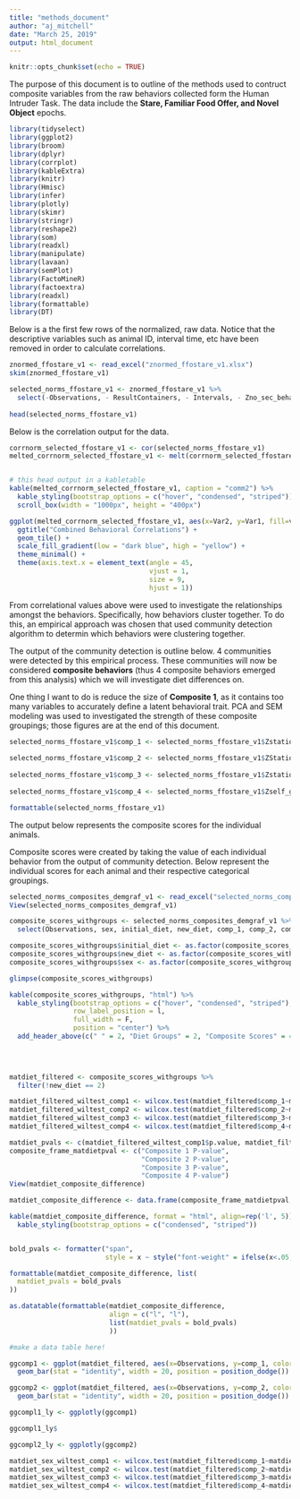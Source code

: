 ```yaml
---
title: "methods_document"
author: "aj_mitchell"
date: "March 25, 2019"
output: html_document
---
```


```r
knitr::opts_chunk$set(echo = TRUE)
```

The purpose of this document is to outline of the methods used to contruct composite variables from the raw behaviors collected form the Human Intruder Task. The data include the **Stare, Familiar Food Offer, and Novel Object** epochs.


```r
library(tidyselect)
library(ggplot2)
library(broom)
library(dplyr)
library(corrplot)
library(kableExtra)
library(knitr)
library(Hmisc)
library(infer)
library(plotly) 
library(skimr)
library(stringr)
library(reshape2)
library(som)
library(readxl)
library(manipulate)
library(lavaan)
library(semPlot)
library(FactoMineR)
library(factoextra)
library(readxl)
library(formattable)
library(DT)
```

Below is a the first few rows of the normalized, raw data. Notice that the descriptive variables such as animal ID, interval time, etc have been removed in order to calculate correlations.

```r
znormed_ffostare_v1 <- read_excel("znormed_ffostare_v1.xlsx")
skim(znormed_ffostare_v1)

selected_norms_ffostare_v1 <- znormed_ffostare_v1 %>%
  select(-Observations, - ResultContainers, - Intervals, - Zno_sec_behav_ffosta)
         
head(selected_norms_ffostare_v1)         
```

Below is the correlation output for the data. 

```r
corrnorm_selected_ffostare_v1 <- cor(selected_norms_ffostare_v1)   
melted_corrnorm_selected_ffostare_v1 <- melt(corrnorm_selected_ffostare_v1)


# this head output in a kabletable
kable(melted_corrnorm_selected_ffostare_v1, caption = "comm2") %>%
  kable_styling(bootstrap_options = c("hover", "condensed", "striped")) %>% 
  scroll_box(width = "1000px", height = "400px")

ggplot(melted_corrnorm_selected_ffostare_v1, aes(x=Var2, y=Var1, fill=value)) +
  ggtitle("Combined Behavioral Correlations") +
  geom_tile() +
  scale_fill_gradient(low = "dark blue", high = "yellow") + 
  theme_minimal() +
  theme(axis.text.x = element_text(angle = 45,
                                   vjust = 1,
                                   size = 9,
                                   hjust = 1))
```

From correlational values above were used to investigate the relationships amongst the behaviors. Specifically, how behaviors cluster together. To do this, an empirical approach was chosen that used community detection algorithm to determin which behaviors were clustering together. 

The output of the community detection is outline below. 4 communities were detected by this empirical process. These communities will now be considered **composite behaviors** (thus 4 composite behaviors emerged from this analysis) which we will investigate diet differences on. 

One thing I want to do is reduce the size of **Composite 1**, as it contains too many variables to accurately define a latent behavioral trait. PCA and SEM modeling was used to investigated the strength of these composite groupings; those figures are at the end of this document.   

```r
selected_norms_ffostare_v1$comp_1 <- selected_norms_ffostare_v1$Zstationary_middle_percent_butters + selected_norms_ffostare_v1$Zlocomotion_percent_butters + selected_norms_ffostare_v1$Zhanging_behaviors_butters + selected_norms_ffostare_v1$Ztactile_exploration_butters + selected_norms_ffostare_v1$Zmo_manip_apple_butters + selected_norms_ffostare_v1$Zstation_fr_ffostare + selected_norms_ffostare_v1$Zstation_mid_ffosta + selected_norms_ffostare_v1$Zlocomote_ffosta + selected_norms_ffostare_v1$Zmovement_ffosta + selected_norms_ffostare_v1$Ztac_expl_ffosta + selected_norms_ffostare_v1$Zstereo_ffosta + selected_norms_ffostare_v1$Zteethgrind_ffosta + selected_norms_ffostare_v1$Zlipsmack_ffosta + selected_norms_ffostare_v1$Ztouch_app_ffosta + selected_norms_ffostare_v1$Zmouth_app_ffosta + selected_norms_ffostare_v1$Zmanip_app_ffosta + selected_norms_ffostare_v1$Zeat_app_ffosta + selected_norms_ffostare_v1$Znonvigi_ffosta + selected_norms_ffostare_v1$Zdir_eye_contact_ffosta
  
selected_norms_ffostare_v1$comp_2 <- selected_norms_ffostare_v1$ZStationary_back_butters + selected_norms_ffostare_v1$Zstereotypy_butters + selected_norms_ffostare_v1$Zvigilant_percent_butters + selected_norms_ffostare_v1$Zstation_back_ffostare + selected_norms_ffostare_v1$Zself_gro_ffosta + selected_norms_ffostare_v1$Zthreat_stranger_ffosta + selected_norms_ffostare_v1$Zfreeze_back_ffosta 
  
selected_norms_ffostare_v1$comp_3 <- selected_norms_ffostare_v1$Zstationary_front_percent_butters + selected_norms_ffostare_v1$Zmovement_percent_butters + selected_norms_ffostare_v1$Ztouch_butters_percent + selected_norms_ffostare_v1$Zcrouching_butters + selected_norms_ffostare_v1$Znonvigilant_percent_butters + selected_norms_ffostare_v1$Zcrouching_ffosta + selected_norms_ffostare_v1$Zvigi_ffosta + selected_norms_ffostare_v1$Zno_response_ffosta
  
selected_norms_ffostare_v1$comp_4 <- selected_norms_ffostare_v1$Zself_groom_percent_butters + selected_norms_ffostare_v1$Zmouth_butters_percent + selected_norms_ffostare_v1$Zoral_exploration_butters 

formattable(selected_norms_ffostare_v1)
```

The output below represents the composite scores for the individual animals. 

Composite scores were created by taking the value of each individual behavior from the output of community detection. Below represent the individual scores for each animal and their respective categorical groupings.

```r
selected_norms_composites_demgraf_v1 <- read_excel("selected_norms_composites_demgraf_v1.xlsx")
View(selected_norms_composites_demgraf_v1)

composite_scores_withgroups <- selected_norms_composites_demgraf_v1 %>%
  select(Observations, sex, initial_diet, new_diet, comp_1, comp_2, comp_3, comp_4)

composite_scores_withgroups$initial_diet <- as.factor(composite_scores_withgroups$initial_diet)
composite_scores_withgroups$new_diet <- as.factor(composite_scores_withgroups$new_diet)
composite_scores_withgroups$sex <- as.factor(composite_scores_withgroups$sex)

glimpse(composite_scores_withgroups)

kable(composite_scores_withgroups, "html") %>%
  kable_styling(bootstrap_options = c("hover", "condensed", "striped"),
                row_label_position = l,
                full_width = F,
                position = "center") %>%
  add_header_above(c(" " = 2, "Diet Groups" = 2, "Composite Scores" = 4))

  
  
```

```r
matdiet_filtered <- composite_scores_withgroups %>%
  filter(!new_diet == 2)
```

```r
matdiet_filtered_wiltest_comp1 <- wilcox.test(matdiet_filtered$comp_1~matdiet_filtered$initial_diet)
matdiet_filtered_wiltest_comp2 <- wilcox.test(matdiet_filtered$comp_2~matdiet_filtered$initial_diet)
matdiet_filtered_wiltest_comp3 <- wilcox.test(matdiet_filtered$comp_3~matdiet_filtered$initial_diet)
matdiet_filtered_wiltest_comp4 <- wilcox.test(matdiet_filtered$comp_4~matdiet_filtered$initial_diet)

matdiet_pvals <- c(matdiet_filtered_wiltest_comp1$p.value, matdiet_filtered_wiltest_comp2$p.value, matdiet_filtered_wiltest_comp3$p.value, matdiet_filtered_wiltest_comp4$p.value)
composite_frame_matdietpval <- c("Composite 1 P-value",
                                 "Composite 2 P-value",
                                 "Composite 3 P-value",
                                 "Composite 4 P-value")
View(matdiet_composite_difference)

matdiet_composite_difference <- data.frame(composite_frame_matdietpval, matdiet_pvals)

kable(matdiet_composite_difference, format = "html", align=rep('l', 5)) %>%
  kable_styling(bootstrap_options = c("condensed", "striped"))


bold_pvals <- formatter("span",
                        style = x ~ style("font-weight" = ifelse(x<.05, "bold", NA)))

formattable(matdiet_composite_difference, list(
  matdiet_pvals = bold_pvals
))

as.datatable(formattable(matdiet_composite_difference,
                         align = c("l", "l"),
                         list(matdiet_pvals = bold_pvals)
                         ))

#make a data table here!
```

```r
ggcomp1 <- ggplot(matdiet_filtered, aes(x=Observations, y=comp_1, color=initial_diet, fill=initial_diet)) +
  geom_bar(stat = "identity", width = 20, position = position_dodge())

ggcomp2 <- ggplot(matdiet_filtered, aes(x=Observations, y=comp_2, color=initial_diet, fill=initial_diet)) +
  geom_bar(stat = "identity", width = 20, position = position_dodge())

ggcompl1_ly <- ggplotly(ggcomp1)

ggcompl1_ly$

ggcompl2_ly <- ggplotly(ggcomp2)
```

```r
matdiet_sex_wiltest_comp1 <- wilcox.test(matdiet_filtered$comp_1~matdiet_filtered$sex)
matdiet_sex_wiltest_comp2 <- wilcox.test(matdiet_filtered$comp_2~matdiet_filtered$sex)
matdiet_sex_wiltest_comp3 <- wilcox.test(matdiet_filtered$comp_3~matdiet_filtered$sex)
matdiet_sex_wiltest_comp4 <- wilcox.test(matdiet_filtered$comp_4~matdiet_filtered$sex)


```



